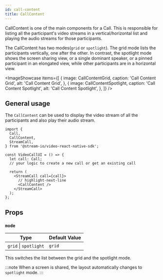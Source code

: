 ```yaml
---
id: call-content
title: CallContent
---
```



CallContent is one of the main components for a Call. This is responsible for listing all the participant's video streams in a vertical/horizontal list and playing the audio streams for those participants.

The CallContent has two modes(`grid` or `spotlight`). The grid mode lists the participants vertically, one after the other. In contrast, the spotlight mode shows the screen sharing view, or a single dominant speaker, or a pinned participant in an elongated view, while other participants are in a horizontal view.

<ImageShowcase
  items={[
    {
      image: CallContentGrid,
      caption: 'Call Content Grid',
      alt: 'Call Content Grid',
    },
    {
      image: CallContentSpotlight,
      caption: 'Call Content Spotlight',
      alt: 'Call Content Spotlight',
    },
  ]}
/>

## General usage

The `CallContent` can be used to display the video stream of all the participants and also play their audio stream.

```tsx
import {
  Call,
  CallContent,
  StreamCall,
} from '@stream-io/video-react-native-sdk';

const VideoCallUI = () => {
  let call: Call;
  // your logic to create a new call or get an existing call

  return (
    <StreamCall call={call}>
      // highlight-next-line
      <CallContent />
    </StreamCall>
  );
};
```

## Props

### `mode`

| Type                  | Default Value |
| --------------------- | ------------- |
| `grid` \| `spotlight` | `grid`        |

This switches the list between the grid and the spotlight mode.

:::note
When a screen is shared, the layout automatically changes to `spotlight` mode.
:::
